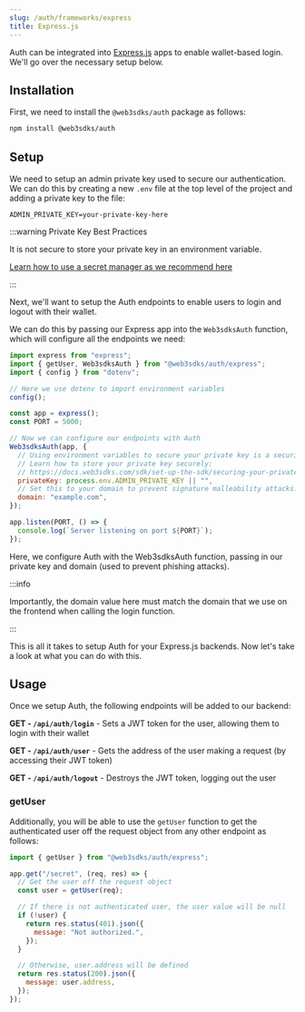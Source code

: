 ```yaml
---
slug: /auth/frameworks/express
title: Express.js
---
```



Auth can be integrated into [Express.js](https://expressjs.com/) apps to enable wallet-based login. We'll go over the necessary setup below.

<div className="row" style={{ marginTop: 24 }}>
  <div className="col col--12">
    <QuickstartCard
      name="Example Repo: Express + Auth"
      link="https://github.com/web3sdks-template/web3sdks-auth-express"
      description="Implement web3sdks Auth with Express"
      image="/assets/languages/javascript.png"
    />
  </div>
</div>

## Installation

First, we need to install the `@web3sdks/auth` package as follows:

```bash npm2yarn
npm install @web3sdks/auth
```

## Setup

We need to setup an admin private key used to secure our authentication. We can do this by creating a new `.env` file at the top level of the project and adding a private key to the file:

```
ADMIN_PRIVATE_KEY=your-private-key-here
```

:::warning Private Key Best Practices

It is not secure to store your private key in an environment variable.

[Learn how to use a secret manager as we recommend here](/sdk/set-up-the-sdk/securing-your-private-key)

:::

Next, we'll want to setup the Auth endpoints to enable users to login and logout with their wallet.

We can do this by passing our Express app into the `Web3sdksAuth` function, which will configure all the endpoints we need:

```js
import express from "express";
import { getUser, Web3sdksAuth } from "@web3sdks/auth/express";
import { config } from "dotenv";

// Here we use dotenv to import environment variables
config();

const app = express();
const PORT = 5000;

// Now we can configure our endpoints with Auth
Web3sdksAuth(app, {
  // Using environment variables to secure your private key is a security vulnerability.
  // Learn how to store your private key securely:
  // https://docs.web3sdks.com/sdk/set-up-the-sdk/securing-your-private-key
  privateKey: process.env.ADMIN_PRIVATE_KEY || "",
  // Set this to your domain to prevent signature malleability attacks.
  domain: "example.com",
});

app.listen(PORT, () => {
  console.log(`Server listening on port ${PORT}`);
});
```

Here, we configure Auth with the Web3sdksAuth function, passing in our private key and domain (used to prevent phishing attacks).

:::info

Importantly, the domain value here must match the domain that we use on the frontend when calling the login function.

:::

This is all it takes to setup Auth for your Express.js backends. Now let's take a look at what you can do with this.

## Usage

Once we setup Auth, the following endpoints will be added to our backend:

**GET - `/api/auth/login`** - Sets a JWT token for the user, allowing them to login with their wallet

**GET - `/api/auth/user`** - Gets the address of the user making a request (by accessing their JWT token)

**GET - `/api/auth/logout`** - Destroys the JWT token, logging out the user

### getUser

Additionally, you will be able to use the `getUser` function to get the authenticated user off the request object from any other endpoint as follows:

```js
import { getUser } from "@web3sdks/auth/express";

app.get("/secret", (req, res) => {
  // Get the user off the request object
  const user = getUser(req);

  // If there is not authenticated user, the user value will be null
  if (!user) {
    return res.status(401).json({
      message: "Not authorized.",
    });
  }

  // Otherwise, user.address will be defined
  return res.status(200).json({
    message: user.address,
  });
});
```

